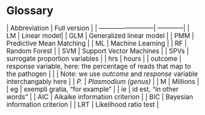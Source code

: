 # Glossary
<big>
| Abbreviation              | Full version |
| --------------------------| ------------|
| LM                        | Linear model|
| GLM                       | Generalized linear model |
| PMM                       | Predictive Mean Matching |
| ML                        | Machine Learning |
| RF                        | Random Forest |
| SVM                       | Support Vector Machines |
| SPVs                      | surrogate proportion variables |
| hrs                       | hours       |
| outcome                   | response variable, here: the percentage of reads that map to the pathogen |
|                           | Note: we use _outcome_ and _response_ variable interchangably here |
| _P._                      | _Plasmodium (genus)_ |
| M                         | Millions |
| eg                        | exempli gratia, "for example" |
| ie                        | id est, "in other words" |
| AIC                       | Aikaike information criterion |
| BIC                       | Bayesian information criterion |
| LRT                       | Likelihood ratio test |
</big>
